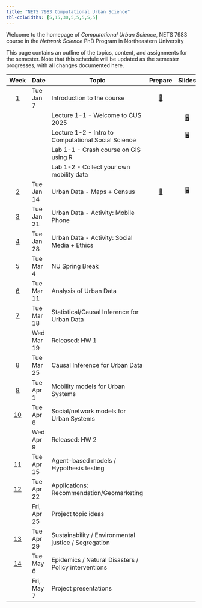 ```yaml
---
title: "NETS 7983 Computational Urban Science"
tbl-colwidths: [5,15,30,5,5,5,5,5]
---
```


Welcome to the homepage of *Computational Urban Science*, NETS 7983 course in the *Network Science* PhD Program in Northeastern University

This page contains an outline of the topics, content, and assignments for the semester. Note that this schedule will be updated as the semester progresses, with all changes documented here.

::: column-screen-inset-right
| Week | Date | Topic | Prepare | Slides | Lab | HW | Project |   |   |
|:------:|--------|--------|:------:|:------:|:------:|:------:|:------:|:------:|:------:|
| [1](/weeks/week-1.html) | Tue Jan 7 | Introduction to the course | [📖](/weeks/week-1.html "Week 1 Summary") |  |  |  |  |  |  |
|  |  | Lecture 1-1 - Welcome to CUS 2025 |  | [🖥️](/slides/lec-1-1.html "Lab slides") |  |  |  |  |  |
|  |  | Lecture 1-2 - Intro to Computational Social Science |  | [🖥️](/slides/lec-1-2.html "Lab slides") |  |  |  |  |  |
|  |  | Lab 1-1 - Crash course on GIS using R |  |  | [💻](/labs/lab-1-1.html "Lab instructions") |  |  |  |  |
|  |  | Lab 1-2 - Collect your own mobility data |  |  | [💻](/labs/lab-1-2.html "Lab instructions") |  |  |  |  |
| [2](/weeks/week-2.html) | Tue Jan 14 | Urban Data - Maps + Census | [📖](/weeks/week-2.html "Week 2 Summary") | [🖥️](/slides/lec-2.html "Lab slides") | [💻](/labs/lab-2-1.html "Lab instructions") |  |  |  |  |
| [3](/weeks/week-3.html) | Tue Jan 21 | Urban Data - Activity: Mobile Phone |  |  |  |  |  |  |  |
| [4](/weeks/week-4.html) | Tue Jan 28 | Urban Data - Activity: Social Media + Ethics |  |  |  |  |  |  |  |
| [5](/weeks/week-5.html) | Tue Mar 4 | NU Spring Break |  |  |  |  |  |  |  |
| [6](/weeks/week-6.html) | Tue Mar 11 | Analysis of Urban Data |  |  |  |  |  |  |  |
| [7](/weeks/week-1.html) | Tue Mar 18 | Statistical/Causal Inference for Urban Data |  |  |  |  |  |  |  |
|  | Wed Mar 19 | Released: HW 1 |  |  |  | [✍️](/hw/hw-1.html) |  |  |  |
| [8](/weeks/week-1.html) | Tue Mar 25 | Causal Inference for Urban Data |  |  |  |  |  |  |  |
| [9](/weeks/week-1.html) | Tue Apr 1 | Mobility models for Urban Systems |  |  |  |  |  |  |  |
| [10](/weeks/week-1.html) | Tue Apr 8 | Social/network models for Urban Systems |  |  |  |  |  |  |  |
|  | Wed Apr 9 | Released: HW 2 |  |  |  | [✍️](/hw/hw-2.html) |  |  |  |
| [11](/weeks/week-1.html) | Tue Apr 15 | Agent-based models / Hypothesis testing |  |  |  |  |  |  |  |
| [12](/weeks/week-1.html) | Tue Apr 22 | Applications: Recommendation/Geomarketing |  |  |  |  |  |  |  |
|  | Fri, Apr 25 | Project topic ideas |  |  |  |  | [📂](project-description.html#topic-ideas) |  |  |
| [13](/weeks/week-1.html) | Tue Apr 29 | Sustainability / Environmental justice / Segregation |  |  |  |  |  |  |  |
| [14](/weeks/week-1.html) | Tue May 6 | Epidemics / Natural Disasters / Policy interventions |  |  |  |  |  |  |  |
|  | Fri, May 7 | Project presentations |  |  |  |  | [📂](project-description.html#topic-ideas) |  |  |
:::
